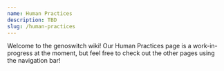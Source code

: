```yaml
---
name: Human Practices
description: TBD
slug: /human-practices
---
```


Welcome to the genoswitch wiki! Our Human Practices  page is a work-in-progress at the moment, but feel free to check out the other pages using the navigation bar!
